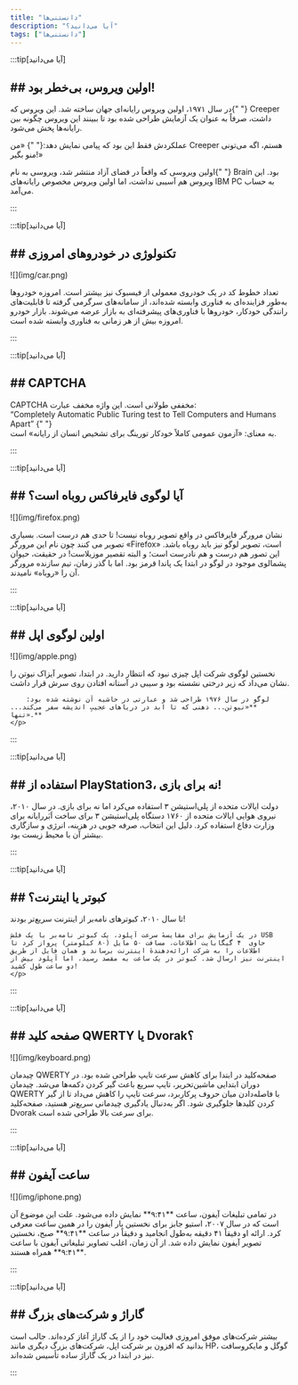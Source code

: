 ```yaml
---
title: "دانستنی‌ها"
description: "آیا می‌دانید؟"
tags: ["دانستنی‌ها"]
---
```


<style>
  {`
    .my-section {
      display: flex;
      flex-direction: column;
      align-items: center;
      gap: 1em; 
    }
    .my-section img { height: 10em; width: auto; object-fit: contain; }
    @media (min-width: 768px) { /* md: */
      .my-section { flex-direction: row; gap: 2rem; align-items: center; }
      .my-section > div:first-child { flex: 1; }
      .my-section > p:last-child {flex: 3;}
      .my-section img { width: 90%; height: auto; }
    }

    .card-title {
      font-size: 1.5rem; /* text-2xl */
      line-height: 2rem;
      font-weight: 800; /* font-extrabold */
      color: #09ad16ff; /* text-blue-700 */
      margin-bottom: 1rem; /* mb-4 */
      text-align: center; /* text-center */
    }
    
    @media (min-width: 768px) { /* md: */
      .card-title {
        font-size: 1.875rem; /* md:text-3xl */
        line-height: 2.25rem;
      }
    }
  
    .paragraph-text {
      line-height: 1.625; /* leading-relaxed */
      text-align: justify; /* text-justify */
    }
  
    .highlight-semibold {
      font-weight: 600; /* font-semibold */
      color: #2563eb; /* text-blue-600 */
    }
  
    .highlight-medium {
      font-weight: 500; /* font-medium */
      color: #3b82f6; /* text-blue-500 */
    }
  
    .italic-text {
      font-style: italic;
    }
  `}
</style>

:::tip[آیا می‌دانید]

<h2 className="card-title">## اولین ویروس، بی‌خطر بود!</h2>
<p className="paragraph-text">
  در سال ۱۹۷۱، اولین ویروس رایانه‌ای جهان ساخته شد. این ویروس که{" "}
  <span className="highlight-semibold">Creeper</span> داشت، صرفاً به عنوان یک
  آزمایش طراحی شده بود تا ببینند این ویروس چگونه بین رایانه‌ها پخش می‌شود.
</p>
<p className="paragraph-text italic-text">
  عملکردش فقط این بود که پیامی نمایش دهد:{" "}
  <span className="highlight-medium">
    «من Creeper هستم، اگه می‌تونی منو بگیر!»
  </span>
</p>
<p className="paragraph-text">
  اولین ویروسی که واقعاً در فضای آزاد منتشر شد، ویروسی به نام{" "}
  <span className="highlight-semibold">Brain</span> بود. این ویروس هم آسیبی
  نداشت، اما اولین ویروس مخصوص رایانه‌های IBM PC به حساب می‌آمد.
</p>
:::

:::tip[آیا می‌دانید]

<h2 className="card-title">## تکنولوژی در خودروهای امروزی</h2>
<div className="my-section">
  <div style={{ textAlign: "center" }}>![](img/car.png)</div>
  <p className="paragraph-text">
    تعداد خطوط کد در یک خودروی معمولی از فیسبوک نیز بیشتر است. امروزه خودروها
    به‌طور فزاینده‌ای به فناوری وابسته شده‌اند، از سامانه‌های سرگرمی گرفته تا
    قابلیت‌های رانندگی خودکار، خودروها با فناوری‌های پیشرفته‌ای به بازار عرضه
    می‌شوند. بازار خودرو امروزه بیش از هر زمانی به فناوری وابسته شده است.
  </p>
</div>
:::

:::tip[آیا می‌دانید]

<h2 className="card-title">## CAPTCHA</h2>
<p className="paragraph-text">
  CAPTCHA مخففی طولانی است. این واژه مخفف عبارت: <br />
  <span className="highlight-semibold">
    “Completely Automatic Public Turing test to Tell Computers and Humans Apart”
  </span>{" "}
  <br />
  به معنای: «آزمون عمومی کاملاً خودکار تورینگ برای تشخیص انسان از رایانه» است.
</p>
:::

:::tip[آیا می‌دانید]

<h2 className="card-title">## آیا لوگوی فایرفاکس روباه است؟</h2>
<div className="my-section">
  <div style={{ textAlign: "center" }}>![](img/firefox.png)</div>
  <p className="paragraph-text">
    نشان مرورگر فایرفاکس در واقع تصویر روباه نیست! تا حدی هم درست است. بسیاری
    تصویر می کنند چون نام این مرورگر «Firefox» است، تصویر لوگو نیز باید روباه
    باشد. این تصور هم درست و هم نادرست است؛ و البته تقصیر موزیلاست! در حقیقت،
    حیوان پشمالوی موجود در لوگو در ابتدا یک پاندا قرمز بود. اما با گذر زمان، تیم
    سازنده مرورگر آن را «روباه» نامیدند.
  </p>
</div>
:::

:::tip[آیا می‌دانید]

  <h2 className="card-title">
    ## اولین لوگوی اپل
  </h2>
  <div className="my-section">
    <div style={{textAlign: 'center'}}>![](img/apple.png)</div>
    <p className="paragraph-text">
      نخستین لوگوی شرکت اپل چیزی نبود که انتظار دارید. در ابتدا، تصویر آیزاک نیوتن را نشان می‌داد که زیر درختی نشسته بود و سیبی در آستانه افتادن روی سرش قرار داشت.

        لوگو در سال ۱۹۷۶ طراحی شد و عبارتی در حاشیه آن نوشته شده بود: **«نیوتن... ذهنی که تا ابد در دریاهای عجیبِ اندیشه سفر می‌کند... تنها».**
    </p>

  </div>
:::

:::tip[آیا می‌دانید]

<h2 className="card-title">## استفاده از PlayStation3، نه برای بازی!</h2>
<div className="my-section">
  <p className="paragraph-text">
    دولت ایالات متحده از پلی‌استیشن ۳ استفاده می‌کرد اما نه برای بازی. در سال
    ۲۰۱۰، نیروی هوایی ایالات متحده از ۱۷۶۰ دستگاه پلی‌استیشن ۳ برای ساخت
    اَبَررایانه برای وزارت دفاع استفاده کرد. دلیل این انتخاب، صرفه جویی در
    هزینه، انرژی و سازگاری بیشتر آن با محیط زیست بود.
  </p>
</div>
:::

:::tip[آیا می‌دانید]

  <h2 className="card-title">
    ## کبوتر یا اینترنت؟
  </h2>
  <div className="my-section">
    <p className="paragraph-text">
    تا سال ۲۰۱۰، کبوترهای نامه‌بر از اینترنت سریع‌تر بودند!

    در یک آزمایش برای مقایسهٔ سرعت آپلود، یک کبوتر نامه‌بر با یک فلش USB حاوی  ۴ گیگابایت اطلاعات، مسافت ۵۰ مایل (۸۰ کیلومتر) پرواز کرد تا اطلاعات را به شرکت ارائه‌دهندهٔ اینترنت برساند و همان فایل از طریق اینترنت نیز ارسال شد. کبوتر در یک ساعت به مقصد رسید، اما آپلود بیش از دو ساعت طول کشید!
    </p>

  </div>
:::

:::tip[آیا می‌دانید]

<h2 className="card-title">## صفحه کلید QWERTY یا Dvorak؟</h2>
<div className="my-section">
  <div style={{ textAlign: "center" }}>![](img/keyboard.png)</div>
  <p className="paragraph-text">
    چیدمان QWERTY صفحه‌کلید در ابتدا برای کاهش سرعت تایپ طراحی شده بود. در دوران
    ابتدایی ماشین‌تحریر، تایپ سریع باعث گیر کردن دکمه‌ها می‌شد. چیدمان QWERTY با
    فاصله‌دادن میان حروف پرکاربرد، سرعت تایپ را کاهش می‌داد تا از گیر کردن
    کلیدها جلوگیری شود. اگر به‌دنبال یادگیری چیدمانی سریع‌تر هستید، صفحه‌کلید
    Dvorak برای سرعت بالا طراحی شده است.
  </p>
</div>
:::

:::tip[آیا می‌دانید]

<h2 className="card-title">## ساعت آیفون</h2>
<div className="my-section">
  <div style={{ textAlign: "center" }}>![](img/iphone.png)</div>
  <p className="paragraph-text">
    در تمامی تبلیغات آیفون، ساعت **۹:۴۱** نمایش داده می‌شود. علت این موضوع آن
    است که در سال ۲۰۰۷، استیو جابز برای نخستین بار آیفون را در همین ساعت معرفی
    کرد. ارائه او دقیقاً ۴۱ دقیقه به‌طول انجامید و دقیقاً در ساعت **۹:۴۱** صبح،
    نخستین تصویر آیفون نمایش داده شد. از آن زمان، اغلب تصاویر تبلیغاتی آیفون با
    ساعت **۹:۴۱** همراه هستند.
  </p>
</div>
:::

:::tip[آیا می‌دانید]

<h2 className="card-title">## گاراژ و شرکت‌های بزرگ</h2>
<div className="my-section">
  <p className="paragraph-text">
    بیشتر شرکت‌های موفق امروزی فعالیت خود را از یک گاراژ آغاز کرده‌اند. جالب است
    بدانید که افزون بر شرکت اپل، شرکت‌های بزرگ دیگری مانند HP، گوگل و مایکروسافت
    نیز در ابتدا در یک گاراژ ساده تأسیس شده‌اند.
  </p>
</div>
:::
